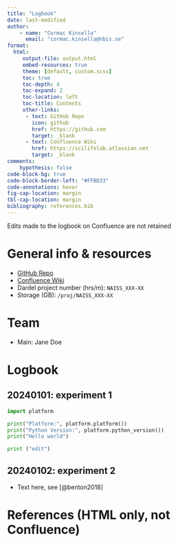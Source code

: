 ```yaml
---
title: "Logbook"
date: last-modified
author:
    - name: "Cormac Kinsella"
      email: "cormac.kinsella@nbis.se"
format:
  html:
     output-file: output.html
     embed-resources: true
     theme: [default, custom.scss]
     toc: true
     toc-depth: 4
     toc-expand: 2
     toc-location: left
     toc-title: Contents
     other-links:
      - text: GitHub Repo
        icon: github
        href: https://github.com
        target: _blank
      - text: Confluence Wiki
        href: https://scilifelab.atlassian.net
        target: _blank
comments:
    hypothesis: false
code-block-bg: true
code-block-border-left: "#FFBD33"
code-annotations: hover
fig-cap-location: margin
tbl-cap-location: margin
bibliography: references.bib
---
```


::: {.callout-note}
Edits made to the logbook on Confluence are not retained
:::

# General info & resources

- [GitHub Repo](https://github.com)
- [Confluence Wiki](https://scilifelab.atlassian.net)
- Dardel project number (hrs/m): `NAISS_XXX-XX`
- Storage (GB): `/proj/NAISS_XXX-XX`

# Team

- Main: Jane Doe

# Logbook

## 20240101: experiment 1

```python

import platform

print("Platform:", platform.platform())
print("Python Version:", platform.python_version())
print("Hello world")

print ("edit")
```

## 20240102: experiment 2

- Text here, see [@benton2018]

# References (HTML only, not Confluence)

::: {#refs}
:::
